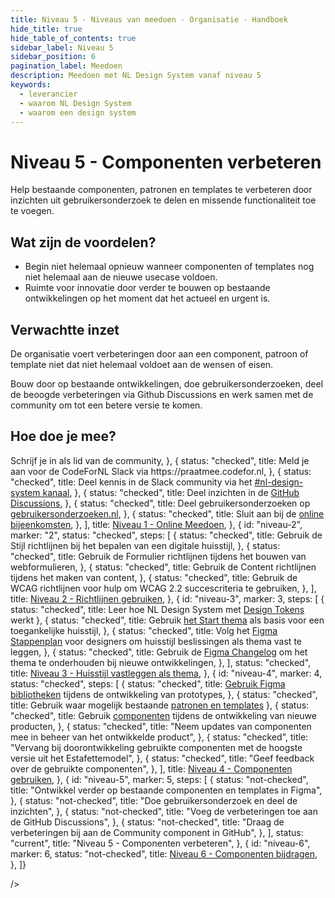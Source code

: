 ```yaml
---
title: Niveau 5 · Niveaus van meedoen · Organisatie · Handboek
hide_title: true
hide_table_of_contents: true
sidebar_label: Niveau 5
sidebar_position: 6
pagination_label: Meedoen
description: Meedoen met NL Design System vanaf niveau 5
keywords:
  - leverancier
  - waarom NL Design System
  - waarom een design system
---
```



# Niveau 5 - Componenten verbeteren

Help bestaande componenten, patronen en templates te verbeteren door inzichten uit gebruikersonderzoek te delen en missende functionaliteit toe te voegen.

## Wat zijn de voordelen?

- Begin niet helemaal opnieuw wanneer componenten of templates nog niet helemaal aan de nieuwe usecase voldoen.
- Ruimte voor innovatie door verder te bouwen op bestaande ontwikkelingen op het moment dat het actueel en urgent is.

## Verwachtte inzet

De organisatie voert verbeteringen door aan een component, patroon of template niet dat niet helemaal voldoet aan de wensen of eisen.

Bouw door op bestaande ontwikkelingen, doe gebruikersonderzoeken, deel de beoogde verbeteringen via Github Discussions en werk samen met de community om tot een betere versie te komen.

## Hoe doe je mee?

<div className="ma-theme">
  <Status
    collapsible
    expandedSteps={['niveau-5']}
    steps={[
      {
        id: "niveau-1",
        marker: "1",
        status: "checked",
        steps: [
          {
            status: "checked",
            title: <span><Link href="/community/sluit-je-aan">Schrijf je in</Link> als lid van de community</span>,
          },
          {
            status: "checked",
            title: <span>Meld je aan voor de CodeForNL Slack via <Link href="https://praatmee.codefor.nl">https://praatmee.codefor.nl</Link></span>,
          },
          {
            status: "checked",
            title: <span>Deel kennis in de Slack community via het <a href="https://codefornl.slack.com/archives/C7KDQRXMZ">#nl-design-system kanaal</a></span>,
          },
          {
            status: "checked",
            title: <span>Deel inzichten in de <a href="https://github.com/orgs/nl-design-system/discussions">GitHub Discussions</a></span>,
          },
          {
            status: "checked",
            title: <span>Deel gebruikersonderzoeken op <a href="https://gebruikersonderzoeken.nl">gebruikersonderzoeken.nl</a></span>,
          },
          {
            status: "checked",
            title: <span>Sluit aan bij de <a href="/community/events/overzicht/">online bijeenkomsten</a></span>,
          },
        ],
        title: <a href="/handboek/organisatie/niveaus-van-meedoen/niveau-1/">Niveau 1 - Online Meedoen</a>,
      },
      {
        id: "niveau-2",
        marker: "2",
        status: "checked",
        steps: [
          {
            status: "checked",
            title: <span>Gebruik <Link href="/richtlijnen/stijl/">de Stijl richtlijnen</Link> bij het bepalen van een digitale huisstijl</span>,
          },
          {
            status: "checked",
            title: <span>Gebruik <Link href="/richtlijnen/formulieren/">de Formulier richtlijnen</Link> tijdens het bouwen van webformulieren</span>,
          },
          {
            status: "checked",
            title: <span>Gebruik <Link href="/richtlijnen/content/">de Content richtlijnen</Link> tijdens het maken van content</span>,
          },
          {
            status: "checked",
            title: <span>Gebruik <Link href="/richtlijnen/content/">de WCAG richtlijnen</Link> voor hulp om WCAG 2.2 succescriteria te gebruiken</span>,
          },
        ],
        title: <a href="/handboek/organisatie/niveaus-van-meedoen/niveau-2/">Niveau 2 - Richtlijnen gebruiken</a>,
      },
      {
        id: "niveau-3",
        marker: 3,
        steps: [
          {
            status: "checked",
            title: <span>Leer hoe NL Design System met <a href="/handboek/huisstijl/design-tokens/">Design Tokens</a> werkt</span>
          },
          {
            status: "checked",
            title: <span>Gebruik <a href="/handboek/huisstijl/themas/start-thema/">het Start thema</a> als basis voor een toegankelijke huisstijl</span>,
          },
          {
            status: "checked",
            title: <span>Volg het <a href="/handboek/designer/figma-stappenplan/">Figma Stappenplan</a> voor designers om huisstijl beslissingen als thema vast te leggen</span>,
          },
          {
            status: "checked",
            title: <span>Gebruik de <a href="/handboek/designer/figma-changelog/">Figma Changelog</a> om het thema te onderhouden bij nieuwe ontwikkelingen</span>,
          },
        ],
        status: "checked",
        title: <a href="/handboek/organisatie/niveaus-van-meedoen/niveau-3/">Niveau 3 - Huisstijl vastleggen als thema</a>,
      },
      {
        id: "niveau-4",
        marker: 4,
        status: "checked",
        steps: [
          {
            status: "checked",
            title: <span><a href="/handboek/designer/figma-stappenplan/#figma-bibliotheken">Gebruik Figma bibliotheken</a> tijdens de ontwikkeling van prototypes</span>,
          },
          {
            status: "checked",
            title: <span>Gebruik waar mogelijk bestaande <a href="/voorbeelden/patronen-en-templates/">patronen en templates</a></span>
          },
          {
            status: "checked",
            title: <span>Gebruik <a href="/componenten">componenten</a> tijdens de ontwikkeling van nieuwe producten</span>,
          },
          {
            status: "checked",
            title: "Neem updates van componenten mee in beheer van het ontwikkelde product",
          },
          {
            status: "checked",
            title: "Vervang bij doorontwikkeling gebruikte componenten met de hoogste versie uit het Estafettemodel",
          },
          {
            status: "checked",
            title: "Geef feedback over de gebruikte componenten",
          },
        ],
        title: <a href="/handboek/organisatie/niveaus-van-meedoen/niveau-4/">Niveau 4 - Componenten gebruiken</a>,
      },
      {
        id: "niveau-5",
        marker: 5,
        steps: [
          {
            status: "not-checked",
            title: "Ontwikkel verder op bestaande componenten en templates in Figma",
          },
          {
            status: "not-checked",
            title: "Doe gebruikersonderzoek en deel de inzichten",
          },
          {
            status: "not-checked",
            title: "Voeg de verbeteringen toe aan de GitHub Discussions",
          },
          {
            status: "not-checked",
            title: "Draag de verbeteringen bij aan de Community component in GitHub",
          },
        ],
        status: "current",
        title: "Niveau 5 - Componenten verbeteren",
      },
      {
        id: "niveau-6",
        marker: 6,
        status: "not-checked",
        title: <a href="/handboek/organisatie/niveaus-van-meedoen/niveau-6/">Niveau 6 - Componenten bijdragen</a>,
      },
    ]}

/>

</div>
